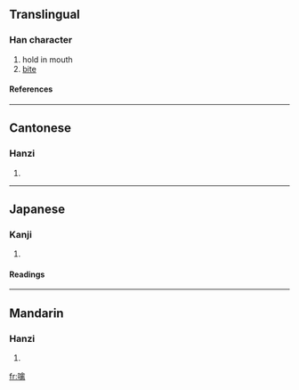 ==Translingual==
===Han character===
{{Han char|rn=30|rad=口|as=12|sn=15|four=6802<sub>7</sub>|canj=口人卜月 (ROYB)}}
# hold in mouth
# [[bite]]
====References====
{{Han ref|kx=0211.121|dkj=04348|hdz=10685.100|uh=5659|ud=22105|bh=BEB2|bd=48818}}
----
==Cantonese==
===Hanzi===
{{yue-hanzi|jyut=|y=kam4}}
# {{defn|Cantonese}}
----
==Japanese==
===Kanji===
{{ja-kanji|grade=|rs=口12}}
# {{defn|Japanese}} 
====Readings====
{{ja-readings|on=[[きん]] (kin)|kun=[[ふくむ]] (fukumu)}}
----
==Mandarin==
===Hanzi===
{{cmn-hanzi|pin=[[qín]] (qin2)|wg=ch'in<sup>2</sup>}}
# {{defn|Mandarin}}

[[fr:噙]]